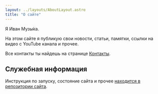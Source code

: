 ```yaml
---
layout: ../layouts/AboutLayout.astro
title: "О сайте"
---
```


Я Иван Музы́ка.

На этом сайте я публикую свои новости, статьи, памятки, ссылки на видео с YouTube канала и прочее.

Все контакты ты найдешь на странице [Контакты](/contacts).

## Служебная информация

Инструкция по запуску, состояние сайта и прочее [находится в репозитории сайта](https://github.com/SeryiBaran/seryibaran.github.io/).

